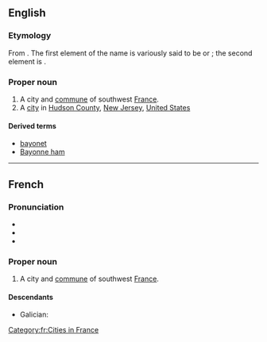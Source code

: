 ==English==
{{wikipedia}}

===Etymology===
From {{etyl|fr|en}}. The first element of the name is variously said to be {{etyl|eu|en}} or {{etyl|la|en}}; the second element is {{etyl|eu|en}} {{m|en|on||good}}.

===Proper noun===
{{en-proper noun}}

# A city and [[commune]] of southwest [[France]].
# A [[city]] in [[Hudson County]], [[New Jersey]], [[United States]]

====Derived terms====
* [[bayonet]]
* [[Bayonne ham]]

{{topics|en|Cities in France|Cities in the United States of America}}

----

==French==

===Pronunciation===
* {{fr-IPA|Baillonne}}
* {{audio|Fr-Paris--Bayonne.ogg|Audio (Paris)|lang=fr}}
* {{audio|Fr-Bayonne.ogg|Audio|lang=fr}}

===Proper noun===
{{fr-proper noun}}

# A city and [[commune]] of southwest [[France]].

====Descendants====
* Galician: {{l|gl|Baiona}}

[[Category:fr:Cities in France]]